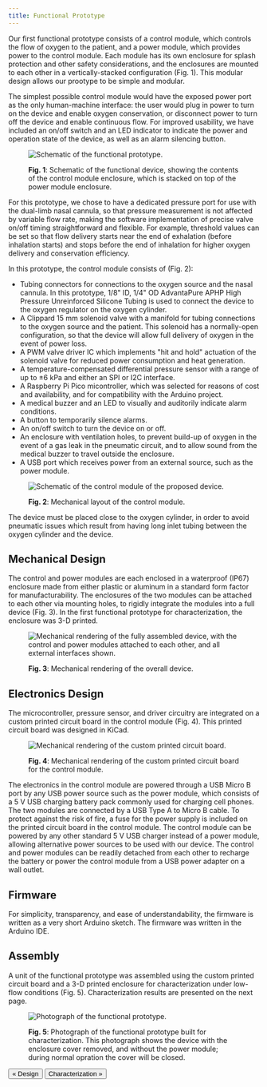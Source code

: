 ```yaml
---
title: Functional Prototype
---
```


Our first functional prototype consists of a control module, which controls the flow of oxygen to the patient, and a power module, which provides power to the control module. Each module has its own enclosure for splash protection and other safety considerations, and the enclosures are mounted to each other in a vertically-stacked configuration (Fig. 1). This modular design allows our prootype to be simple and modular.

The simplest possible control module would have the exposed power port as the only human-machine interface: the user would plug in power to turn on the device and enable oxygen conservation, or disconnect power to turn off the device and enable continuous flow. For improved usability, we have included an on/off switch and an LED indicator to indicate the power and operation state of the device, as well as an alarm silencing button.

<figure>

![Schematic of the functional prototype.](/uploads/modularity-schematic.jpg)

<figcaption>

**Fig. 1**: Schematic of the functional device, showing the contents of the control module enclosure, which is stacked on top of the power module enclosure.

</figcaption>
</figure>

For this prototype, we chose to have a dedicated pressure port for use with the dual-limb nasal cannula, so that pressure  measurement is not affected by variable flow rate, making the software implementation of precise valve on/off timing straightforward and flexible. For example, threshold values can be set so that flow delivery starts near the end of exhalation (before inhalation starts) and stops before the end of inhalation for higher oxygen delivery and conservation efficiency.

In this prototype, the control module consists of (Fig. 2):

* Tubing connectors for connections to the oxygen source and the nasal cannula. In this prototype, 1/8" ID, 1/4" OD AdvantaPure APHP High Pressure Unreinforced Silicone Tubing is used to connect the device to the oxygen regulator on the oxygen cylinder.
* A Clippard 15 mm solenoid valve with a manifold for tubing connections to the oxygen source and the patient. This solenoid has a normally-open configuration, so that the device will allow full delivery of oxygen in the event of power loss.
* A PWM valve driver IC which implements "hit and hold" actuation of the solenoid valve for reduced power consumption and heat generation.
* A temperature-compensated differential pressure sensor with a range of up to ±6 kPa and either an SPI or I2C interface.
* A Raspberry Pi Pico micontroller, which was selected for reasons of cost and availability, and for compatibility with the Arduino project.
* A medical buzzer and an LED to visually and auditorily indicate alarm conditions.
* A button to temporarily silence alarms.
* An on/off switch to turn the device on or off.
* An enclosure with ventilation holes, to prevent build-up of oxygen in the event of a gas leak in the pneumatic circuit, and to allow sound from the medical buzzer to travel outside the enclosure.
* A USB port which receives power from an external source, such as the power module.

<figure>

![Schematic of the control module of the proposed device.](/uploads/detailed-schematic.jpg)

<figcaption>

**Fig. 2**: Mechanical layout of the control module.

</figcaption>
</figure>

The device must be placed close to the oxygen cylinder, in order to avoid pneumatic issues which result from having long inlet tubing between the oxygen cylinder and the device.

## Mechanical Design

The control and power modules are each enclosed in a waterproof (IP67) enclosure made from either plastic or aluminum in a standard form factor for manufacturability. The enclosures of the two modules can be attached to each other via mounting holes, to rigidly integrate the modules into a full device (Fig. 3). In the first functional prototype for characterization, the enclosure was 3-D printed.

<figure>

![Mechanical rendering of the fully assembled device, with the control and power modules attached to each other, and all external interfaces shown.](/uploads/overall-render.jpg)

<figcaption>

**Fig. 3**: Mechanical rendering of the overall device.

</figcaption>
</figure>

## Electronics Design

The microcontroller, pressure sensor, and driver circuitry are integrated on a custom printed circuit board in the control module (Fig. 4). This printed circuit board was designed in KiCad.

<figure>

![Mechanical rendering of the custom printed circuit board.](/uploads/pcb-render.png)

<figcaption>

**Fig. 4**: Mechanical rendering of the custom printed circuit board for the control module.

</figcaption>
</figure>

The electronics in the control module are powered through a USB Micro B port by any USB power source such as the power module, which consists of a 5 V USB charging battery pack commonly used for charging cell phones. The two modules are connected by a USB Type A to Micro B cable. To protect against the risk of fire, a fuse for the power supply is included on the printed circuit board in the control module. The control module can be powered by any other standard 5 V USB charger instead of a power module, allowing alternative power sources to be used with our device. The control and power modules can be readily detached from each other to recharge the battery or power the control module from a USB power adapter on a wall outlet.

## Firmware

For simplicity, transparency, and ease of understandability, the firmware is written as a very short Arduino sketch. The firmware was written in the Arduino IDE.

## Assembly

A unit of the functional prototype was assembled using the custom printed circuit board and a 3-D printed enclosure for characterization under low-flow conditions (Fig. 5). Characterization results are presented on the next page.

<figure>

![Photograph of the functional prototype.](/uploads/assembled-photo.jpg)

<figcaption>

**Fig. 5**: Photograph of the functional prototype built for characterization. This photograph shows the device with the enclosure cover removed, and without the power module; during normal opration the cover will be closed.

</figcaption>
</figure>

[<Button>« Design</Button>](design) [<Button>Characterization »</Button>](characterization)
